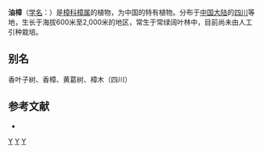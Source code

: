 {{Speciesbox
| status = 
| status_system = 
| image =
| genus = Cinnamomum
| species = longepaniculatum
| authority = (Gamble) [[赵良能|N. Chao]] ex [[李锡文|H. W. Li]]
}}

'''油樟'''（[[学名|学名]]：{{lang|la|''Cinnamomum longepaniculatum''}}）是[[樟科|樟科]][[樟属|樟属]]的植物，为中国的特有植物。分布于[[中国大陆|中国大陆]]的[[四川|四川]]等地，生长于海拔600米至2,000米的地区，常生于常绿阔叶林中，目前尚未由人工引种栽培。

== 别名 ==
香叶子树、香樟、黄葛树、樟木（四川）

== 参考文献 ==
<div class="references-small">
* {{cite web| url =http://www.bioinfo.cn/db05/KmzwSpecies.php?action=view&id=11881| title =油樟| work =《中国高等植物数据库全库》| publisher =中国科学院微生物研究所| author =昆明植物研究所| accessdate =2009-02-24| deadurl =yes| archiveurl =https://web.archive.org/web/20160305050232/http://www.bioinfo.cn/db05/KmzwSpecies.php?action=view&id=11881| archivedate =2016-03-05}}
</div>
{{Taxonbar|from=Q11142647}}

[[Category:樟属|Y]]
[[Category:中國特有植物|Y]]
[[Category:四川植物|Y]]